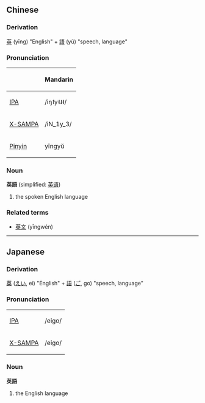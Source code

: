 ==Chinese==
===Derivation===
[[英]] (yīng) "English" + [[語]] (yǔ) "speech, language"

===Pronunciation===
{| border=1 cellpadding=5
! !! Mandarin 
|-
| [[w:IPA|IPA]] || /iŋ˦y˧˨˧/  
|-
| [[w:X-SAMPA|X-SAMPA]] || /iN_1y_3/
|-
| [[w:Pinyin|Pinyin]] || yīngyǔ
|}

===Noun===
'''英語''' (simplified: [[英语]])
#the spoken English language 

===Related terms===
*[[英文]] (yīngwén)

----

==Japanese==
===Derivation===
[[英]] ([[えい]], ei) "English" + [[語]] ([[ご]], go) "speech, language"

===Pronunciation===
{| border=1 cellpadding=5
| [[w:IPA|IPA]] || /eigo/
|-
| [[w:X-SAMPA|X-SAMPA]] || /eigo/
|}

===Noun===
'''英語'''
# the English language